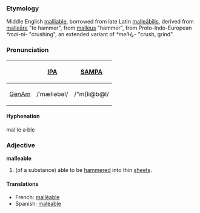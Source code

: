 === Etymology ===
Middle English [[malliable]], borrowed from late Latin [[malleabilis|malleābilis]], derived from [[malleare|malleāre]] "to hammer", from [[malleus]] "hammer", from Proto-Indo-European ''*mal-ni-'' "crushing", an extended variant of ''*melH₂-'' "crush, grind".

===Pronunciation===
{| border=1 cellpadding=5
! !! [[w:IPA|IPA]] !! [[w:SAMPA|SAMPA]]
|-
! [[GenAm]]
| /ˈmæliəbəl/ || /"m{li@b@l/
|}

==== Hyphenation ====
mal·le·a·ble

=== Adjective ===
'''malleable'''
# (of a substance) able to be [[hammer]]ed into thin [[sheet]]s.

====Translations====
*French: [[malléable]]
*Spanish: [[maleable]]